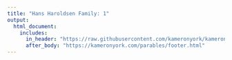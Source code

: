 ```yaml
---
title: "Hans Haroldsen Family: 1"
output:
  html_document:
    includes:
      in_header: "https://raw.githubusercontent.com/kameronyork/kameronyork.github.io/main/projects/movie-draft/headers/hans-haroldsen-family-1.html"
      after_body: "https://kameronyork.com/parables/footer.html"
---
```

<br>
<br>

<canvas id="earningsChart" width="400" height="200"></canvas>
<div id="tables-container"></div>

<style>
  .expandable-row:hover {
    background-color: rgba(255, 215, 0, 0.3); /* Transparent gold color */
    cursor: pointer;
  }
</style>

<script src="https://cdn.jsdelivr.net/npm/chart.js"></script>
<script>
// Function to toggle row visibility
function toggleRow(rowId) {
  const row = document.getElementById(rowId);
  if (row) {
    row.style.display = row.style.display === 'none' ? 'table-row' : 'none';
  }
}

document.addEventListener("DOMContentLoaded", async function() {
  // URLs for data
  const dataUrl = "https://kameronyork.com/datasets/box-office-data.json";
  const peopleUrl = "https://kameronyork.com/datasets/movies.json";
  
  let movieData, peopleData;

  try {
    const [movieResponse, peopleResponse] = await Promise.all([fetch(dataUrl), fetch(peopleUrl)]);
    if (!movieResponse.ok || !peopleResponse.ok) {
      throw new Error('Failed to fetch data.');
    }
    movieData = await movieResponse.json();
    peopleData = await peopleResponse.json();
  } catch (error) {
    console.error("Error fetching data:", error);
    return;
  }

  // Filter peopleData for competition "hansFamily1"
  peopleData = peopleData.filter(person => person.competition === "hansFamily1");

  const cumulativeData = {};
  const allDates = Array.from(new Set(movieData.map(entry => entry.Date))).sort((a, b) => new Date(a) - new Date(b));

  // Initialize cumulativeData with all dates set to 0 for each person
  for (const person of peopleData) {
    cumulativeData[person.name] = {
      earningsByDate: {},
      totalEarnings: 0,
      movies: [],
    };
    allDates.forEach(date => {
      cumulativeData[person.name].earningsByDate[date] = 0;
    });
  }

  // Sum cumulative earnings per person per day
  for (const person of peopleData) {
    for (const movie of person.movies) {
      const movieEntries = movieData.filter(entry => entry.Title === movie.title);

      let cumulativeSum = 0;
      let movieEarningsByDate = [];

      allDates.forEach(date => {
        const entry = movieEntries.find(e => e.Date === date);
        if (entry) {
          cumulativeSum += parseInt(entry.Daily.replace(/[\$,]/g, '')) || 0;
        }
        cumulativeData[person.name].earningsByDate[date] += cumulativeSum;
        
        // Track individual movie earnings
        if (cumulativeSum > 0) {
          movieEarningsByDate.push({ date, amount: cumulativeSum });
        }
      });

      // Store movie details
      cumulativeData[person.name].movies.push({
        title: movie.title,
        periodToDateTotal: cumulativeSum,
        earnings: movieEarningsByDate
      });
    }
  }

  // Prepare data for line chart
  const colors = [
    'rgb(255, 99, 132)',    // Red
    'rgb(54, 162, 235)',    // Blue
    'rgb(255, 206, 86)',    // Yellow
    'rgb(0, 128, 0)',       // Green
    'rgb(153, 102, 255)',   // Purple
    'rgb(255, 159, 64)',    // Orange
    'rgb(128, 0, 0)',       // Maroon
    'rgb(0, 0, 128)',       // Navy
    'rgb(128, 128, 0)',     // Olive
    'rgb(128, 0, 128)',     // Violet
    'rgb(0, 128, 128)',     // Dark Cyan
    'rgb(220, 20, 60)',     // Crimson
    'rgb(255, 69, 0)',      // Red-Orange
    'rgb(50, 205, 50)',     // Lime Green
    'rgb(70, 130, 180)',    // Steel Blue
    'rgb(255, 140, 0)',     // Dark Orange
    'rgb(75, 192, 192)',    // Teal
    'rgb(154, 205, 50)',    // Yellow-Green
    'rgb(139, 0, 139)',     // Dark Magenta
    'rgb(0, 255, 255)'      // Aqua
  ];

  const sortedNames = Object.keys(cumulativeData).sort();

  const datasets = sortedNames.map((name, index) => ({
    label: name,
    data: allDates.map(date => cumulativeData[name].earningsByDate[date]),
    fill: false,
    borderColor: colors[index % colors.length],
    tension: 0.1
  }));

  // Plot the chart
  new Chart(document.getElementById("earningsChart"), {
    type: "line",
    data: { labels: allDates, datasets },
    options: {
      responsive: true,
      plugins: { legend: { display: true, position: "top" } },
      scales: { 
        x: { title: { display: true, text: "Date" } }, 
        y: { title: { display: true, text: "Cumulative Earnings" } } 
      }
    }
  });

  // Sort people by total earnings for table
  const sortedPeople = Object.entries(cumulativeData)
    .map(([personName, data]) => ({
      name: personName,
      totalEarnings: data.movies.reduce((sum, movie) => sum + movie.periodToDateTotal, 0),
      data
    }))
    .sort((a, b) => b.totalEarnings - a.totalEarnings);

  // Build a single table for all data below the chart
  let tableHtml = `
    <table border="1" style="width:100%; border-collapse: collapse;">
      <thead>
        <tr>
          <th>Participant</th>
          <th>Total Earnings</th>
        </tr>
      </thead>
      <tbody>
  `;

  sortedPeople.forEach(({ name, totalEarnings, data }, index) => {
    const personRowId = `person-row-${index}`;
    tableHtml += `
      <tr class="expandable-row" onclick="toggleRow('${personRowId}')">
        <td>${name}</td>
        <td>$${totalEarnings.toLocaleString()}</td>
      </tr>
      <tr id="${personRowId}" style="display: none;">
        <td colspan="2">
          <table border="1" style="width:100%; border-collapse: collapse;">
            <thead>
              <tr>
                <th>Movie</th>
                <th>Period-to-Date Total</th>
              </tr>
            </thead>
            <tbody>
    `;

    data.movies.forEach((movie, movieIndex) => {
      const movieRowId = `movie-row-${index}-${movieIndex}`;
      tableHtml += `
        <tr class="expandable-row" onclick="toggleRow('${movieRowId}')">
          <td>${movie.title}</td>
          <td>$${movie.periodToDateTotal.toLocaleString()}</td>
        </tr>
        <tr id="${movieRowId}" style="display: none;">
          <td colspan="2">
            <table border="1" style="width:100%; border-collapse: collapse;">
              <thead>
                <tr>
                  <th>Date</th>
                  <th>Cumulative Earnings</th>
                </tr>
              </thead>
              <tbody>
      `;
      movie.earnings.forEach(entry => {
        tableHtml += `
          <tr>
            <td>${entry.date}</td>
            <td>$${entry.amount.toLocaleString()}</td>
          </tr>
        `;
      });
      tableHtml += `
              </tbody>
            </table>
          </td>
        </tr>
      `;
    });

    tableHtml += `
            </tbody>
          </table>
        </td>
      </tr>
    `;
  });

  tableHtml += `
      </tbody>
    </table>
  `;

  document.getElementById("tables-container").innerHTML = tableHtml;
});
</script>